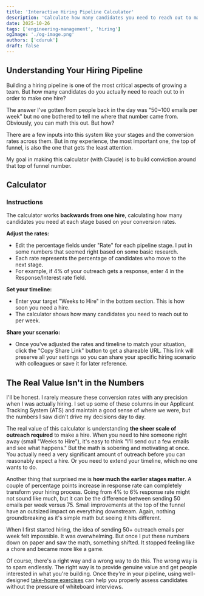 ```yaml
---
title: 'Interactive Hiring Pipeline Calculator'
description: 'Calculate how many candidates you need to reach out to make one hire based on your conversion rates.'
date: 2025-10-26
tags: ['engineering-management', 'hiring']
ogImage: './og-image.png'
authors: ['cduruk']
draft: false
---
```



## Understanding Your Hiring Pipeline

Building a hiring pipeline is one of the most critical aspects of growing a team. But how many candidates do you actually need to reach out to in order to make one hire? 

The answer I've gotten from people back in the day was "50~100 emails per week" but no one bothered to tell me where that number came from. Obviously, you can math this out. But how?

There are a few inputs into this system like your stages and the conversion rates across them. But in my experience, the most important one, the top of funnel, is also the one that gets the least attention. 

My goal in making this calculator (with Claude) is to build conviction around that top of funnel number.

## Calculator
<div class="not-prose w-full mt-4">
  <PipelineCalculator client:load />
</div>

### Instructions

The calculator works **backwards from one hire**, calculating how many candidates you need at each stage based on your conversion rates.

**Adjust the rates:**
- Edit the percentage fields under "Rate" for each pipeline stage. I put in some numbers that seemed right based on some basic research.
- Each rate represents the percentage of candidates who move to the next stage.
- For example, if 4% of your outreach gets a response, enter 4 in the Response/Interest rate field.

**Set your timeline:**
- Enter your target "Weeks to Hire" in the bottom section. This is how soon you need a hire.
- The calculator shows how many candidates you need to reach out to per week.

**Share your scenario:**
- Once you've adjusted the rates and timeline to match your situation, click the "Copy Share Link" button to get a shareable URL. This link will preserve all your settings so you can share your specific hiring scenario with colleagues or save it for later reference.

## The Real Value Isn't in the Numbers

I'll be honest. I rarely measure these conversion rates with any precision when I was actually hiring. I set up some of these columns in our Applicant Tracking System (ATS) and maintain a good sense of where we were, but the numbers I saw didn't drive my decisions day to day.

The real value of this calculator is understanding **the sheer scale of outreach required** to make a hire. When you need to hire someone right away (small "Weeks to Hire"), it's easy to think "I'll send out a few emails and see what happens." But the math is sobering and motivating at once. You actually need a very significant amount of outreach before you can reasonably expect a hire. Or you need to extend your timeline, which no one wants to do.

Another thing that surprised me is **how much the earlier stages matter**. A couple of percentage points increase in response rate can completely transform your hiring process. Going from 4% to 6% response rate might not sound like much, but it can be the difference between sending 50 emails per week versus 75. Small improvements at the top of the funnel have an outsized impact on everything downstream. Again, nothing groundbreaking as it's simple math but seeing it hits different.

When I first started hiring, the idea of sending 50+ outreach emails per week felt impossible. It was overwhelming. But once I put these numbers down on paper and saw the math, something shifted. It stopped feeling like a chore and became more like a game.

Of course, there's a right way and a wrong way to do this. The wrong way is to spam endlessly. The right way is to provide genuine value and get people interested in what you're building. Once they're in your pipeline, using well-designed [take-home exercises](/blog/take-home-exercises/) can help you properly assess candidates without the pressure of whiteboard interviews.
